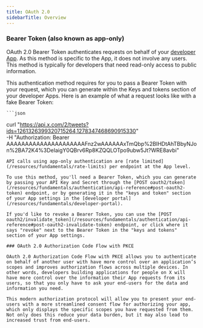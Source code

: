 ```yaml
---
title: OAuth 2.0
sidebarTitle: Overview
---
```


### Bearer Token (also known as app-only)

OAuth 2.0 Bearer Token authenticates requests on behalf of your [developer App](/resources/fundamentals/developer-apps). As this method is specific to the App, it does not involve any users. This method is typically for developers that need read-only access to public information. 

This authentication method requires for you to pass a Bearer Token with your request, which you can generate within the Keys and tokens section of your developer Apps. Here is an example of what a request looks like with a fake Bearer Token:

    ```json
  curl "https://api.x.com/2/tweets?ids=1261326399320715264,1278347468690915330" \
  -H "Authorization: Bearer AAAAAAAAAAAAAAAAAAAAAFnz2wAAAAAAxTmQbp%2BIHDtAhTBbyNJon%2BA72K4%3DeIaigY0QBrv6Rp8KZQQLOTpo9ubw5Jt?WRE8avbi"
  ```
API calls using app-only authentication are [rate limited](/resources/fundamentals/rate-limits) per endpoint at the App level.

To use this method, you'll need a Bearer Token, which you can generate by passing your API Key and Secret through the [POST oauth2/token](/resources/fundamentals/authentication/api-reference#post-oauth2-token) endpoint, or by generating it in the "keys and token" section of your App settings in the [developer portal](/resources/fundamentals/developer-portal).

If you'd like to revoke a Bearer Token, you can use the [POST oauth2/invalidate_token](/resources/fundamentals/authentication/api-reference#post-oauth2-invalidate-token) endpoint, or click where it says "revoke" next to the Bearer Token in the "keys and tokens" section of your App settings.

### OAuth 2.0 Authorization Code Flow with PKCE

OAuth 2.0 Authorization Code Flow with PKCE allows you to authenticate on behalf of another user with have more control over an application’s scopes and improves authorization flows across multiple devices. In other words, developers building applications for people on X will have more control over the information their App requests from its users, so that you only have to ask your end-users for the data and information you need.

This modern authorization protocol will allow you to present your end-users with a more streamlined consent flow for authorizing your app, which only displays the specific scopes you have requested from them. Not only does this reduce your data burden, but it may also lead to increased trust from end-users.
